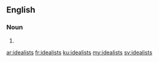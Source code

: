 ==English==

===Noun===
{{head|en|plural}}

# {{plural of|idealist|lang=en|nocat=1}}

[[ar:idealists]]
[[fr:idealists]]
[[ku:idealists]]
[[my:idealists]]
[[sv:idealists]]